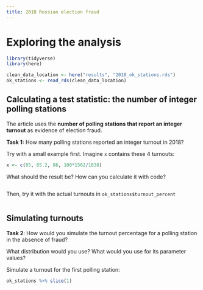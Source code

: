 ```yaml
---
title: 2018 Russian election fraud
---
```


# Exploring the analysis

```r
library(tidyverse)
library(here)

clean_data_location <- here("results", "2018_ok_stations.rds")
ok_stations <- read_rds(clean_data_location)
```

## Calculating a test statistic: the number of integer polling stations

The article uses the **number of polling stations that report an integer turnout** as evidence of election fraud.

**Task 1:**  How many polling stations reported an integer turnout in 2018?

Try with a small example first.  Imagine `x` contains these 4 turnouts:
```r
x <- c(85, 85.2, 86, 100*1562/1838)
```

What should the result be?  How can you calculate it with code?
```r

```

Then, try it with the actual turnouts in `ok_stations$turnout_percent`
```r

```

## Simulating turnouts

**Task 2**: How would you simulate the turnout percentage for a polling station in the absence of fraud?

What distribution would you use?  What would you use for its parameter values?

Simulate a turnout for the first polling station:
```r
ok_stations %>% slice(1)
```
